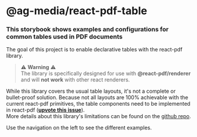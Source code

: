 
<Meta title="Welcome" />

# **@ag-media/react-pdf-table**

### This storybook shows examples and configurations for common tables used in PDF documents

The goal of this project is to enable declarative tables with the react-pdf library.

> ⚠ **Warning** ⚠ <br />
> The library is specifically designed for use with **@react-pdf/renderer** and will
> **not work** with other react renderers.

While this library covers the usual table layouts, it's not a complete or bullet-proof solution.
Because not all layouts are 100% achievable with the current react-pdf primitives, the table 
components need to be implemented in react-pdf (**[upvote this issue](https://github.com/diegomura/react-pdf/issues/2015)**). <br />
More details about this library's limitations can be found on the [github repo](https://github.com/ag-media/react-pdf-table#limitations--known-issues).

Use the navigation on the left to see the different examples.
